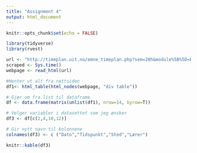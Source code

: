 ```yaml
---
title: "Assignment 4"
output: html_document
---
```


```r
knitr::opts_chunk$set(echo = FALSE)

library(tidyverse)
library(rvest)
```

```r

url <- "http://timeplan.uit.no/emne_timeplan.php?sem=20h&module%5B%5D=BED-2056-1&View=list"
scraped <- Sys.time()
webpage <- read_html(url)

#Henter ut alt fra nettsiden
df1<- html_table(html_nodes(webpage, "div table"))

# Gjør om fra list til dataframe
df <- data.frame(matrix(unlist(df1), nrow=14, byrow=T))

# Velger variabler i datasettet som jeg ønsker
df3 <- df[c(2,4,10,12)]

# Gir nytt navn til kolonnene
colnames(df3) <- c ("Dato","Tidspunkt","Sted","Lærer")

knitr::kable(df3)
```

